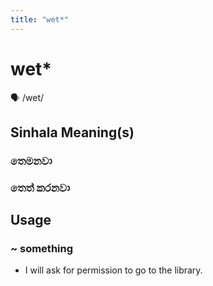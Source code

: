 ```yaml
---
title: "wet*"
---
```


# wet*

🗣️ /wet/

## Sinhala Meaning(s)

### තෙමනවා
### තෙත් කරනවා

## Usage

### ~ something

- I will ask for permission to go to the library.

